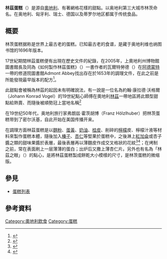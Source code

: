 {{noteTA
|1=zh-hans:林茨; zh-hant:林茲
|2=zh-cn:黄油; zh-hk:牛油;  zh-mo:牛油; zh-sg:黄油; zh-tw:奶油
}}
{{Infobox prepared food
| name            = 林茲蛋糕
| image           = [[File:Foto.Linzertorte.JPG|200px]]
| caption         = 摻有著杏仁薄片的林茲蛋糕
| country         = {{AUT}}
| region          = [[林茨|林茨]]
| main_ingredient = 麵粉、无盐黄油、蛋黃、檸檬、堅果（榛子、核桃、巴旦木）、红醋栗醬等
}}

'''林茲蛋糕'''（{{lang-de|Linzer Torte}}）是源自[[奧地利|奧地利]]、有著網格花樣的甜點。以奥地利第三大城市林茨命名。在奥地利、匈牙利、瑞士、德国以及蒂罗尔地区都属于传统食品。 

== 概要 ==
林茨蛋糕据称是世界上最古老的蛋糕。已知最古老的食谱，是藏于奥地利维也纳图书馆的1696年版本。

17世紀期間林茲蛋糕便有出現在歷史文件的紀錄，在2005年，上奧地利州博物館圖書館長及同為《如何製作林茲蛋糕》（{{lang|de|Wie mann die Linzer Dortten macht}}）一書作者的瓦爾特勞德（{{lang|de|Waltraud Faißner}}）在[[阿德蒙特|阿德蒙特]]一帶的修道院圖書館Admont Abbey找出存在於1653年的調理文件，在此之前是所能發現最早版本的配方<ref>{{Cite web |url=http://www.landesmuseum.at/sammlungen/kultur/bibliothek/linzer-torte/ |title=Linzer Torte |work=Landesmuseum |accessdate=2014-09-08 |archive-date=2015-12-09 |archive-url=https://web.archive.org/web/20151209213656/http://www.landesmuseum.at/sammlungen/kultur/bibliothek/linzer-torte/ |dead-url=no }}</ref>。

此甜點會被稱為林茲的起因未有明確說法，有一說是一位名為約翰·康拉德·沃格爾（Johann Konrad Vogel）的19世紀點心師傅在奧地利[[林茲|林茲]]一帶地區將此類型甜點給熱賣、而隨後被順勢冠上當地名稱<ref>{{Cite web |url=http://www.germanfoodguide.com/sweetdetail.cfm?sweet_nr=2 |title=Linzer Torte |access-date=2014-09-08 |archive-date=2021-01-23 |archive-url=https://web.archive.org/web/20210123082410/http://germanfoodguide.com/sweetdetail.cfm?sweet_nr=2 |dead-url=no }}</ref>

在19世纪50年代，奥地利旅行家弗朗兹·霍茨胡博（Franz Hölzlhuber）把林茨蛋糕带到了密尔沃基，自此开始在美国传播开来。

在調理方面林茲蛋糕是以[[麵粉|麵粉]]、[[蛋黃|蛋黃]]、[[鮮奶油|奶油]]、[[桂皮|桂皮]]、削碎的[[檸檬|檸檬]]皮、檸檬汁液等材料來製作蛋糕本體，隨後加入[[榛子|榛子]]、[[杏仁|杏仁]]等堅果於蛋糕中，之後淋上[[紅加侖|紅加侖]]或杏子醬之類的甜味果醬於表層，最後表層再以薄麵皮作成交叉格狀的花紋<ref>{{Cite web |url=http://phenomenalphoods.com/?p=947 |title=Linzer Torte |work=Laura Tully |accessdate=2014-09-08 |archive-date=2016-03-07 |archive-url=https://web.archive.org/web/20160307214245/http://phenomenalphoods.com/?p=947 |dead-url=no }}</ref><ref>{{Cite web |url=http://www.joepastry.com/2012/making-linzer-torte/ |title=Making Linzer Torte |work=Joy Pastry |date=2012-02-07 |accessdate=2014-09-08 |archive-date=2020-10-29 |archive-url=https://web.archive.org/web/20201029112757/https://joepastry.com/2012/making-linzer-torte/ |dead-url=no }}</ref>；在烤制之前，常在表面刷上一层薄薄的蛋白；出炉后又撒上薄杏仁片。另外也有名為「林茲之眼」（{{lang|de|Linzer Augen}}）的點心，是將林茲蛋糕製成餅乾大小模樣的尺寸，是林茨蛋糕的微缩版。

== 參見 ==
*[[蛋糕列表|蛋糕列表]]

== 參考資料 ==
{{Commons cat|Linzer Torte}}
{{portal box|飲食}}
{{reflist}}
{{蛋糕}}
{{DEFAULTSORT:Linzer Torte}}
[[Category:奧地利飲食|Category:奧地利飲食]]
[[Category:蛋糕|Category:蛋糕]]